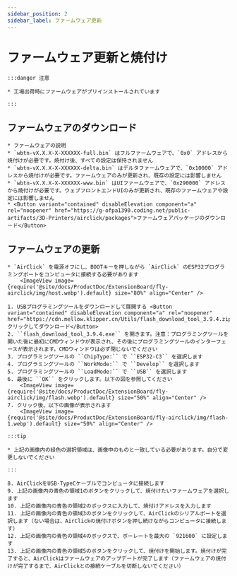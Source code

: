 ```yaml
---
sidebar_position: 2
sidebar_label: ファームウェア更新
---
```


# ファームウェア更新と焼付け

    :::danger 注意

    * 工場出荷時にファームウェアがプリインストールされています

    :::

## ファームウェアのダウンロード

    * ファームウェアの説明
    * `wbtn-vX.X.X-X-XXXXXX-full.bin` はフルファームウェアで、`0x0` アドレスから焼付けが必要です。焼付け後、すべての設定は保持されません
    * `wbtn-vX.X.X-X-XXXXXX-delta.bin` はデルタファームウェアで、`0x10000` アドレスから焼付けが必要です。ファームウェアのみが更新され、既存の設定には影響しません
    * `wbtn-vX.X.X-X-XXXXXX-www.bin` はUIファームウェアで、`0x290000` アドレスから焼付けが必要です。ウェブフロントエンドUIのみが更新され、既存のファームウェアや設定には影響しません
    * <Button variant="contained" disableElevation component="a" rel="noopener" href="https://g-ofpa1390.coding.net/public-artifacts/3D-Printers/airclick/packages">ファームウェアパッケージのダウンロード</Button>

## ファームウェアの更新
    * `AirClick` を電源オフにし、BOOTキーを押しながら `AirClick` のESP32プログラミングポートをコンピュータに接続する必要があります
        <ImageView image={require('@site/docs/ProductDoc/ExtensionBoard/fly-airclick/img/host.webp').default} size="80%" align="Center" />

    1. USBプログラミングツールをダウンロードして展開する <Button variant="contained" disableElevation component="a" rel="noopener" href="https://cdn.mellow.klipper.cn/Utils/flash_download_tool_3.9.4.zip">クリックしてダウンロード</Button>
    2. ``flash_download_tool_3.9.4.exe`` を開きます。注意：プログラミングツールを開いた後に最初にCMDウィンドウが表示され、その後にプログラミングツールのインターフェースが表示されます。CMDウィンドウは必ず閉じないでください
    3. プログラミングツールの ``ChipType:`` で ``ESP32-C3`` を選択します
    4. プログラミングツールの ``WorkMode:`` で ``Develop`` を選択します
    5. プログラミングツールの ``LoadMode:`` で ``USB`` を選択します
    6. 最後に ``OK`` をクリックします。以下の図を参照してください
        <ImageView image={require('@site/docs/ProductDoc/ExtensionBoard/fly-airclick/img/flash.webp').default} size="50%" align="Center" />
    7. クリック後、以下の画像が表示されます
        <ImageView image={require('@site/docs/ProductDoc/ExtensionBoard/fly-airclick/img/flash-1.webp').default} size="50%" align="Center" />

    :::tip

    * 上記の画像内の緑色の選択領域は、画像中のものと一致している必要があります。自分で変更しないでください

    :::

    8. AirClickをUSB-TypeCケーブルでコンピュータに接続します
    9. 上記の画像内の青色の領域1のボタンをクリックして、焼付けたいファームウェアを選択します
    10. 上記の画像内の青色の領域2のボックスに入力して、焼付けアドレスを入力します
    11. 上記の画像内の青色の領域3のボタンをクリックして、AirClickのシリアルポートを選択します（ない場合は、AirClickの焼付けボタンを押し続けながらコンピュータに接続します）
    12. 上記の画像内の青色の領域4のボックスで、ボーレートを最大の `921600` に設定します
    13. 上記の画像内の青色の領域5のボタンをクリックして、焼付けを開始します。焼付けが完了すると、AirClickはファームウェアのアップデートが完了します（ファームウェアの焼付けが完了するまで、AirClickとの接続ケーブルを切断しないでください）
